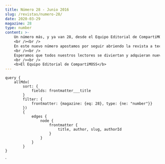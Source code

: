 ```yaml
---
title: Número 28 - Junio 2016
slug: /revistas/numero-28/
date: 2020-03-29
magazine: 28
type: number
content: >-
    Un número más, y ya van 28, desde el Equipo Editorial de CompartiMOSS nos complace compartir con todos nuestros lectores una edición más de la que esperamos que se convierta en la revista de habla hispana de referencia en tecnologías de Microsoft como lo ha sido, y sigue siendo, en la plataforma SharePoint. 
    <br /><br />
    En este nuevo número apostamos por seguir abriendo la revista a tecnologías clave de Microsoft como Microsoft Azure, Office 365 o Project Online (por poner dos ejemplos) y además, y como no podía ser de otra forma, hablamos (gracias al trabajo de nuestros autores) del futuro de SharePoint tanto desde la perspectiva de la evolución de la plataforma como del nuevo modelo de desarrollo anunciado por Microsoft el pasado 4 de mayo en San Francisco. 
    <br /><br />
    Esperamos que todos nuestros lectores se diviertan y adquieran nuevos conocimientos leyendo los estupendos artículos que forman parte del número 28 de la revista que, como SharePoint, seguirá creciendo y evolucionando en las próximas ediciones para incorporar nuevas tecnologías y plataformas al magazine.
    <br /><br />
    <b>El Equipo Editorial de CompartiMOSS​​​​​​​​</b>
---
```



<NumberHeader frontmatter={props.pageContext.frontmatter} />

<ViewArticles articles={props.data.allMdx} title="Índice" />

<ViewPartners />

    query {
        allMdx(    
            sort: {
                fields: frontmatter___title
            }
            filter: {
                frontmatter: {magazine: {eq: 28}, type: {ne: "number"}}
            }) 
            {
                edges {
                    node {
                        frontmatter {
                            title, author, slug, authorId
                        }      
                    }
                }
            }
    }
`
